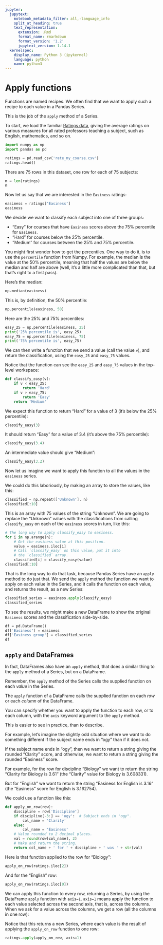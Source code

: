 ```yaml
---
jupyter:
  jupytext:
    notebook_metadata_filter: all,-language_info
    split_at_heading: true
    text_representation:
      extension: .Rmd
      format_name: rmarkdown
      format_version: '1.2'
      jupytext_version: 1.14.1
  kernelspec:
    display_name: Python 3 (ipykernel)
    language: python
    name: python3
---
```


# Apply functions

Functions are named recipes.  We often find that we want to apply
such a recipe to each value in a Pandas Series.

This is the job of the `apply` method of a Series.

To start, we load the familiar [Ratings
data](../data/rate_my_professors), giving the average ratings on
various measures for all rated professors teaching a subject,
such as English, mathematics, and so on.

```python
import numpy as np
import pandas as pd
```

```python
ratings = pd.read_csv('rate_my_course.csv')
ratings.head()
```

There are 75 rows in this dataset, one row for each of 75
subjects:

```python
n = len(ratings)
n
```

Now let us say that we are interested in the `Easiness` ratings:

```python
easiness = ratings['Easiness']
easiness
```

We decide we want to classify each subject into one of three groups:

* "Easy" for courses that have `Easiness` scores above the 75%
  percentile for `Easiness`.
* "Hard" for courses below the 25% percentile.
* "Medium" for courses between the 25% and 75% percentile.

You might first wonder how to get the percentiles.   One way to
do it, is to use the `percentile` function from Numpy.  For
example, the median is the value at the 50% percentile, meaning
that half the values are below the median and half are above
(well, it's a little more complicated than that, but that's right
to a first pass).

Here's the median:

```python
np.median(easiness)
```

This is, by definition, the 50% percentile:

```python
np.percentile(easiness, 50)
```

Here are the 25% and 75% percentiles:

```python
easy_25 = np.percentile(easiness, 25)
print('25% percentile is', easy_25)
easy_75 = np.percentile(easiness, 75)
print('75% percentile is', easy_75)
```

We can then write a function that we send a value (call the value
`v`), and return the classification, using the `easy_25` and
`easy_75` values.

Notice that the function can see the `easy_25` and `easy_75` values in the top-level workspace:

```python
def classify_easy(v):
    if v < easy_25:
        return 'Hard'
    if v > easy_75:
        return 'Easy'
    return 'Medium'
```

We expect this function to return "Hard" for a value of 3 (it's below the 25% percentile):

```python
classify_easy(3)
```

It should return "Easy" for a value of 3.4 (it's above the 75% percentile):

```python
classify_easy(3.4)
```

An intermediate value should give "Medium":

```python
classify_easy(3.2)
```

Now let us imagine we want to apply this function to all the values in the `easiness` series.

We could do this laboriously, by making an array to store the values, like this:

```python
classified = np.repeat(['Unknown'], n)
classified[:10]
```

This is an array with 75 values of the string "Unknown".  We are going to replace the "Unknown" values with the classifications from calling `classify_easy` on each of the `easiness` scores in turn, like this:

```python
# The long way to apply classify_easy to easiness.
for i in np.arange(n):
    # Get the easiness value at this position.
    value = easiness.iloc[i]
    # Call `classify_easy` on this value, put it into
    # the `classified` array.
    classified[i] = classify_easy(value)
classified[:10]
```

That is the long way to do that task, because Pandas Series have an `apply` method to do just that.  We send the `apply` method the function we want to apply on each value in the Series, and it calls the function on each value, and returns the result, as a new Series:

```python
classified_series = easiness.apply(classify_easy)
classified_series
```

To see the results, we might make a new DataFrame to show the
original `Easiness` scores and the classification side-by-side.

```python
df = pd.DataFrame()
df['Easiness'] = easiness
df['Easiness group'] = classified_series
df
```

## `apply` and DataFrames

In fact, DataFrames also have an `apply` method, that does a
similar thing to the `apply` method of a Series, but on a
DataFrame.

Remember, the `apply` method of the Series calls the supplied function on each *value* in the Series.

The `apply` function of a DataFrame calls the supplied function
on each *row* or each *column* of the DataFrame.

You can specify whether you want to apply the function to each row, or to each column, with the `axis` keyword argument to the `apply` method.

This is easier to see in practice, than to describe.

For example, let's imagine the slightly odd situation where we
want to do something different if the subject name ends in "ogy"
than if it does not.

If the subject name ends in "ogy", then we want to return a string giving the rounded "Clarity" score, and otherwise, we want to return a string giving the rounded "Easiness" score.

For example, for the row for discipline "Biology" we want to
return the string "Clarity for Biology is 3.61" (the "Clarity"
value for Biology is 3.608331).

But for "English" we want to return the string "Easiness for
English is 3.16" (the "Easiness" score for English is 3.162754).

We could use a function like this:

```python
def apply_on_row(row):
    discipline = row['Discipline']
    if discipline[-3:] == 'ogy':  # Subject ends in "ogy".
        col_name = 'Clarity'
    else:
        col_name = 'Easiness'
    # Value rounded to 2 decimal places.
    val = round(row[col_name], 2)
    # Make and return the string.
    return col_name + ' for ' + discipline + ' was ' + str(val)
```

Here is that function applied to the row for "Biology":

```python
apply_on_row(ratings.iloc[2])
```

And for the "English" row:

```python
apply_on_row(ratings.iloc[0])
```

We can apply this function to every row, returning a Series, by
using the DataFrame `apply` function with `axis=1`.  `axis=1`
means apply the function to each value selected across the second
axis, that is, across the columns.  When we ask for a value
across the columns, we get a row (all the columns in one row):

Notice that this returns a new Series, where each value is the
result of applying the `apply_on_row` function to one row:

```python
ratings.apply(apply_on_row, axis=1)
```
